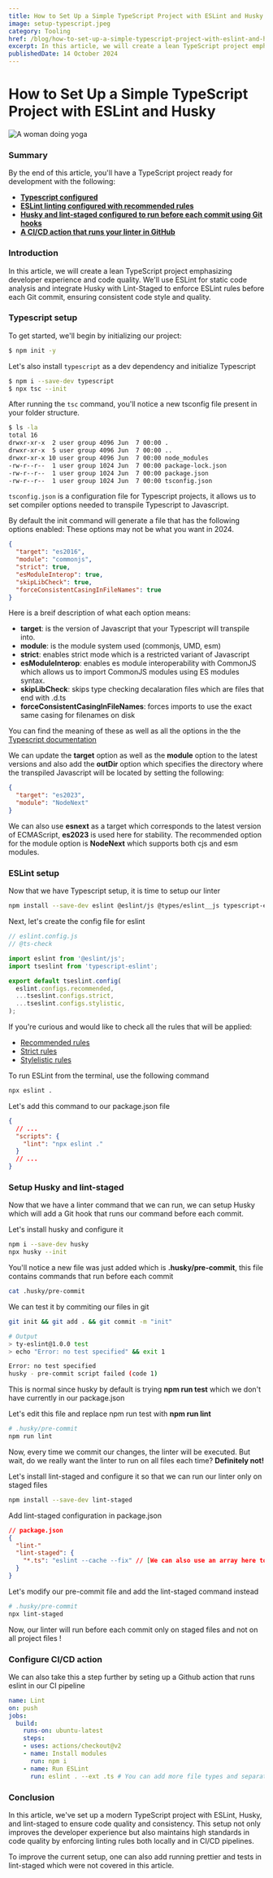 ```yaml
---
title: How to Set Up a Simple TypeScript Project with ESLint and Husky
image: setup-typescript.jpeg
category: Tooling
href: /blog/how-to-set-up-a-simple-typescript-project-with-eslint-and-husky
excerpt: In this article, we will create a lean TypeScript project emphasizing developer experience and code quality. We'll use ESLint for static code analysis and integrate Husky with Lint-Staged to enforce ESLint rules before each Git commit, ensuring consistent code style and quality.
publishedDate: 14 October 2024
---
```



#  How to Set Up a Simple TypeScript Project with ESLint and Husky

<Image src={img} alt="A woman doing yoga"  className="rounded-xl" />

### Summary
By the end of this article, you'll have a TypeScript project ready for development with the following:
- **[Typescript configured ](#typescript-setup)**
- **[ESLint linting configured with recommended rules](#eslint-setup)**
- **[Husky and lint-staged configured to run before each commit using Git hooks](#husky-lint-staged-config)**
- **[A CI/CD action that runs your linter in GitHub](#ci-cd)**
### Introduction
In this article, we will create a lean TypeScript project emphasizing developer experience and code quality. We'll use ESLint for static code analysis and integrate Husky with Lint-Staged to enforce ESLint rules before each Git commit, ensuring consistent code style and quality.
### <h3 id="typescript-header">Typescript setup</h3>

To get started, we'll begin by initializing our project:

```bash
$ npm init -y
```
Let's also install `typescript` as a dev dependency and initialize Typescript 

```bash
$ npm i --save-dev typescript
$ npx tsc --init
```
After running the `tsc` command, you'll notice a new tsconfig file present in your folder structure.
```bash
$ ls -la
total 16
drwxr-xr-x  2 user group 4096 Jun  7 00:00 .
drwxr-xr-x  5 user group 4096 Jun  7 00:00 ..
drwxr-xr-x 10 user group 4096 Jun  7 00:00 node_modules
-rw-r--r--  1 user group 1024 Jun  7 00:00 package-lock.json
-rw-r--r--  1 user group 1024 Jun  7 00:00 package.json
-rw-r--r--  1 user group 1024 Jun  7 00:00 tsconfig.json
```
`tsconfig.json` is a configuration file for Typescript projects, it allows us to set compiler options needed to transpile Typescript to Javascript.

By default the init command will generate a file that has the following options enabled:
These options may not be what you want in 2024.

```json
{
  "target": "es2016",
  "module": "commonjs",
  "strict": true,
  "esModuleInterop": true,
  "skipLibCheck": true,
  "forceConsistentCasingInFileNames": true
}
```

Here is a breif description of what each option means:
- **target**: is the version of Javascript that your Typescript will transpile into.
- **module**: is the module system used (commonjs, UMD, esm)
- **strict**: enables strict mode which is a restricted variant of Javascript
- **esModuleInterop**: enables es module interoperability with CommonJS which allows us to import CommonJS modules using ES modules syntax.
- **skipLibCheck**: skips type checking decalaration files which are files that end with .d.ts
- **forceConsistentCasingInFileNames**: forces imports to use the exact same casing for filenames on disk

You can find the meaning of these as well as all the options in the the [Typescript documentation](https://www.typescriptlang.org/tsconfig/)

We can update the **target** option as well as the **module** option to the latest versions and also add the **outDir** option which specifies the directory where the transpiled Javascript will be located by setting the following:

```json
{
  "target": "es2023",
  "module": "NodeNext"
}
```
We can also use **esnext** as a target which corresponds to the latest version of ECMAScript, **es2023** is used here for stability. The recommended option for the module option is **NodeNext** which supports both cjs and esm modules.

### <h3 id="eslint-setup">ESLint setup</h3>
Now that we have Typescript setup, it is time to setup our linter
```bash
npm install --save-dev eslint @eslint/js @types/eslint__js typescript-eslint
```
Next, let's create the config file for eslint
```js
// eslint.config.js
// @ts-check

import eslint from '@eslint/js';
import tseslint from 'typescript-eslint';

export default tseslint.config(
  eslint.configs.recommended,
  ...tseslint.configs.strict,
  ...tseslint.configs.stylistic,
);
```
If you're curious and would like to check all the rules that will be applied:
- [Recommended rules](https://github.com/typescript-eslint/typescript-eslint/blob/main/packages/eslint-plugin/src/configs/recommended.ts)
- [Strict rules](https://github.com/typescript-eslint/typescript-eslint/blob/main/packages/eslint-plugin/src/configs/strict.ts)
- [Stylelistic rules](https://github.com/typescript-eslint/typescript-eslint/blob/main/packages/eslint-plugin/src/configs/stylistic.ts)

To run ESLint from the terminal, use the following command
```bash
npx eslint .
```

Let's add this command to our package.json file

```json
{
  // ...
  "scripts": {
    "lint": "npx eslint ."
  }
  // ...
}
```
### <h3 id="husky-lint-staged-config">Setup Husky and lint-staged</h3>
Now that we have a linter command that we can run, we can setup Husky which will add a Git hook that runs our command before each commit.

Let's install husky and configure it
```bash
npm i --save-dev husky
npx husky --init
```
You'll notice a new file was just added which is **.husky/pre-commit**, this file contains commands that run before each commit
```bash
cat .husky/pre-commit
```
We can test it by commiting our files in git

```bash
git init && git add . && git commit -m "init"

# Output
> ty-eslint@1.0.0 test
> echo "Error: no test specified" && exit 1

Error: no test specified
husky - pre-commit script failed (code 1)
```
This is normal since husky by default is trying **npm run test** which we don't have currently in our package.json

Let's edit this file and replace npm run test with **npm run lint**

```bash
# .husky/pre-commit
npm run lint
```

Now, every time we commit our changes, the linter will be executed. But wait, do we really want the linter to run on all files each time? **Definitely not!**

Let's install lint-staged and configure it so that we can run our linter only on staged files
```bash
npm install --save-dev lint-staged
```
Add lint-staged configuration in package.json
```json
// package.json
{
  "lint-"
  "lint-staged": {
    "*.ts": "eslint --cache --fix" // [We can also use an array here to chain commands]
  }
}
```
Let's modify our pre-commit file and add the lint-staged command instead
```bash
# .husky/pre-commit
npx lint-staged
```

Now, our linter will run before each commit only on staged files and not on all project files !

### <h3 id="ci-cd">Configure CI/CD action</h3>
We can also take this a step further by seting up a Github action that runs eslint in our CI pipeline

```yaml
name: Lint
on: push
jobs:
  build:
    runs-on: ubuntu-latest
    steps:
    - uses: actions/checkout@v2
    - name: Install modules
      run: npm i
    - name: Run ESLint
      run: eslint . --ext .ts # You can add more file types and separate them by a ','
```
### Conclusion
In this article, we've set up a modern TypeScript project with ESLint, Husky, and lint-staged to ensure code quality and consistency. This setup not only improves the developer experience but also maintains high standards in code quality by enforcing linting rules both locally and in CI/CD pipelines.

To improve the current setup, one can also add running prettier and tests in lint-staged which were not covered in this article.
